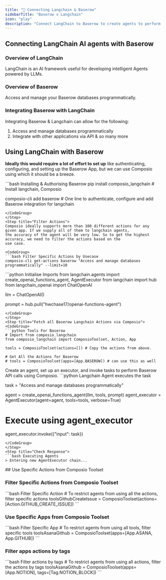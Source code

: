 ```yaml
---
title: "🚀 Connecting Langchain & Baserow"
sidebarTitle: "Baserow x Langchain"
icon: "play"
description: "Connect LangChain to Baserow to create agents to perform tasks using natural language"
---
```


## Connecting LangChain AI agents with Baserow

### Overview of LangChain

LangChain is an AI framework useful for developing intelligent Agents powered by LLMs.

### Overview of Baserow

Access and manage your Baserow databases programmatically.

### Integrating Baserow with LangChain

Integrating Baserow & Langchain can allow for the following:

1. Access and manage databases programmatically
2. Integrate with other applications via API
& so many more

## Using LangChain with Baserow

<Steps>
<Step title="Setting Up the Environment">

**Ideally this would require a lot of effort to set up** like authenticating, configuring, and setting up the Baserow App, but we can use Composio using which it should be a breeze.

<CodeGroup>
```bash Installing & Authorising Baserow
pip install composio_langchain # Install langchain, Composio 

composio-cli add baserow # One line to authenticate, configure and add Baserow integration for langchain
```
</CodeGroup>
</Step>
<Step title="Filter Actions">
Composio ideally supports more than 100 different actions for any given app. If we supply all of them to langchain agents, 
the accuracy of the agent will be very low. So to get the highest accuracy, we need to filter the actions based on the 
use case.

<CodeGroup>
```bash Filter Specific Actions by Usecase
composio-cli get-actions baserow "Access and manage databases programmatically" --limit=10
```
</CodeGroup>

</Step>
<Step title="Import Base Packages">

<CodeGroup>
```python Initialise Imports
from langchain.agents import create_openai_functions_agent, AgentExecutor
from langchain import hub
from langchain_openai import ChatOpenAI


llm = ChatOpenAI()

prompt = hub.pull("hwchase17/openai-functions-agent")
```
</CodeGroup>
</Step>
<Step title="Fetch all Baserow Langchain Actions via Composio">
<CodeGroup>
```python Tools For Baserow
# Import from composio_langchain
from composio_langchain import ComposioToolset, Action, App

tools = ComposioToolset(actions=[]) # Copy the actions from above. 

# Get All the Actions for Baserow
# tools = ComposioToolset(apps=[App.BASEROW]) # can use this as well
```
</CodeGroup>
</Step>
<Step title="Execute the Agent">
Create an agent, set up an executor, and invoke tasks to perform Baserow API calls using Composio. 
<CodeGroup>
```python Langchain Agent executes the task

task = "Access and manage databases programmatically"

agent = create_openai_functions_agent(llm, tools, prompt)
agent_executor = AgentExecutor(agent=agent, tools=tools, verbose=True)

# Execute using agent_executor
agent_executor.invoke({"input": task})
```
</CodeGroup>
</Step>
<Step title="Check Response">
```bash Executing Agents
> Entering new AgentExecutor chain...
```
</Step>
</Steps>
## Use Specific Actions from Composio Toolset

### Filter Specific Actions from Composio Toolset

<CodeGroup>
```bash Filter Specific Action
# To restrict agents from using all the actions, filter specific actions
toolsGithubCreateIssue = ComposioToolset(actions=[Action.GITHUB_CREATE_ISSUE])
```
</CodeGroup>

### Use Specific Apps from Composio Toolset
<CodeGroup>
```bash Filter Specific App
# To restrict agents from using all tools, filter specific tools
toolsAsanaGithub = ComposioToolset(apps=[App.ASANA, App.GITHUB])
```
</CodeGroup>

### Filter apps actions by tags 
<CodeGroup>
```bash Filter actions by tags
# To restrict agents from using all actions, filter the actions by tags
toolsAsanaGithub = ComposioToolset(apps=[App.NOTION], tags=[Tag.NOTION_BLOCK])
```
</CodeGroup>

